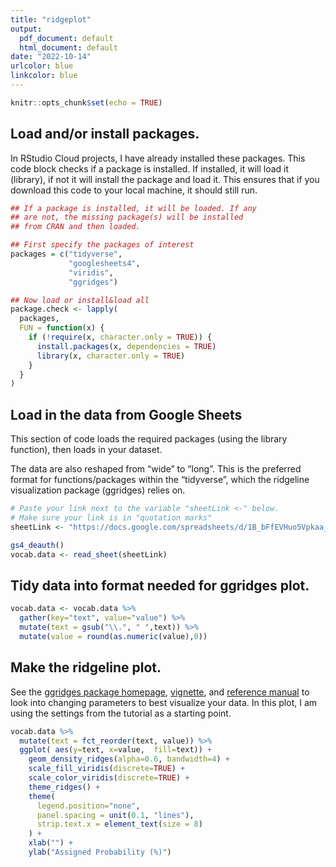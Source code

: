 ```yaml
---
title: "ridgeplot"
output:
  pdf_document: default
  html_document: default
date: "2022-10-14"
urlcolor: blue
linkcolor: blue
---
```


```r
knitr::opts_chunk$set(echo = TRUE)
```

## Load and/or install packages.

In RStudio Cloud projects, I have already installed these packages. This
code block checks if a package is installed. If installed, it will load
it (library), if not it will install the package and load it. This
ensures that if you download this code to your local machine, it should
still run.

```r
## If a package is installed, it will be loaded. If any 
## are not, the missing package(s) will be installed 
## from CRAN and then loaded.

## First specify the packages of interest
packages = c("tidyverse",
             "googlesheets4",
             "viridis",
             "ggridges")

## Now load or install&load all
package.check <- lapply(
  packages,
  FUN = function(x) {
    if (!require(x, character.only = TRUE)) {
      install.packages(x, dependencies = TRUE)
      library(x, character.only = TRUE)
    }
  }
)

```

## Load in the data from Google Sheets

This section of code loads the required packages (using the library
function), then loads in your dataset.

The data are also reshaped from "wide" to "long". This is the preferred
format for functions/packages within the "tidyverse", which the
ridgeline visualization package (ggridges) relies on.

```r
# Paste your link next to the variable "sheetLink <-" below. 
# Make sure your link is in "quotation marks"
sheetLink <- "https://docs.google.com/spreadsheets/d/1B_bFfEVHuo5Vpkaa_FnlyFu0WLL-Gm8ldBhL8gxQ720/edit#gid=0"

gs4_deauth()
vocab.data <- read_sheet(sheetLink)

```

## Tidy data into format needed for ggridges plot.

```r
vocab.data <- vocab.data %>% 
  gather(key="text", value="value") %>%
  mutate(text = gsub("\\.", " ",text)) %>%
  mutate(value = round(as.numeric(value),0))
```

## Make the ridgeline plot.

See the [ggridges package homepage](https://wilkelab.org/ggridges/),
[vignette](https://cran.r-project.org/web/packages/ggridges/vignettes/introduction.html),
and [reference
manual](https://wilkelab.org/ggridges/reference/index.html) to look into
changing parameters to best visualize your data. In this plot, I am
using the settings from the tutorial as a starting point.

```r
vocab.data %>%
  mutate(text = fct_reorder(text, value)) %>%
  ggplot( aes(y=text, x=value,  fill=text)) +
    geom_density_ridges(alpha=0.6, bandwidth=4) +
    scale_fill_viridis(discrete=TRUE) +
    scale_color_viridis(discrete=TRUE) +
    theme_ridges() +
    theme(
      legend.position="none",
      panel.spacing = unit(0.1, "lines"),
      strip.text.x = element_text(size = 8)
    ) +
    xlab("") +
    ylab("Assigned Probability (%)")
```
